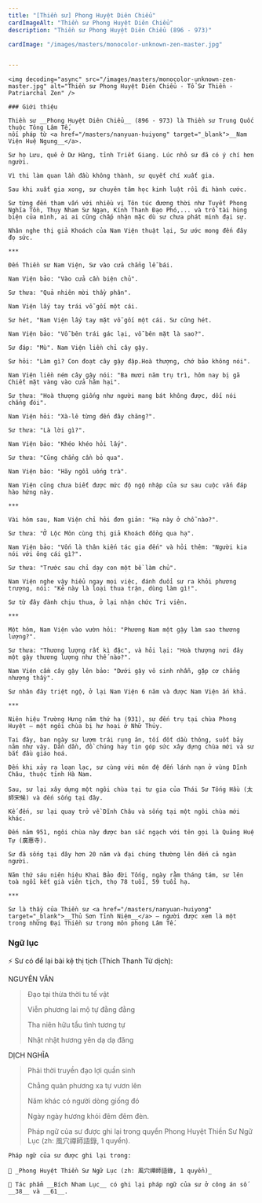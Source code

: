 ```yaml
---
title: "[Thiền sư] Phong Huyệt Diên Chiểu"
cardImageAlt: "Thiền sư Phong Huyệt Diên Chiểu"
description: "Thiền sư Phong Huyệt Diên Chiểu (896 - 973)"

cardImage: "/images/masters/monocolor-unknown-zen-master.jpg"


---
```


<div className="grid xl:grid-cols-8 lg:grid-cols-8 md:grid-cols-2 sm:grid-cols-2 xs:grid-cols-1 gap-8 bg-body dark:bg-darkmode-body">

  <div className="lg:col-span-3 md:col-span-1">

    <img decoding="async" src="/images/masters/monocolor-unknown-zen-master.jpg" alt="Thiền sư Phong Huyệt Diên Chiểu - Tổ Sư Thiền - Patriarchal Zen" />

    ### Giới thiệu

    Thiền sư __Phong Huyệt Diên Chiểu__ (896 - 973) là Thiền sư Trung Quốc thuộc Tông Lâm Tế,
    nối pháp từ <a href="/masters/nanyuan-huiyong" target="_blank">__Nam Viện Huệ Ngung__</a>.

    Sư họ Lưu, quê ở Dư Hàng, tỉnh Triết Giang. Lúc nhỏ sư đã có ý chí hơn người.

    Vì thi làm quan lần đầu không thành, sư quyết chí xuất gia.

    Sau khi xuất gia xong, sư chuyên tâm học kinh luật rồi đi hành cước.

    Sư từng đến tham vấn với nhiều vị Tôn túc đương thời như Tuyết Phong Nghĩa Tồn, Thụy Nham Sư Ngạn, Kính Thanh Đạo Phó,... và trổ tài hùng biện của mình, ai ai cũng chấp nhận mặc dù sư chưa phát minh đại sự.

    Nhân nghe thị giả Khoách của Nam Viện thuật lại, Sư ước mong đến đây đọ sức.

    ***

    Đến Thiền sư Nam Viện, Sư vào cửa chẳng lễ bái.

    Nam Viện bảo: "Vào cửa cần biện chủ".

    Sư thưa: "Quả nhiên mời thầy phân".

    Nam Viện lấy tay trái vỗ gối một cái.

    Sư hét, "Nam Viện lấy tay mặt vỗ gối một cái. Sư cũng hét.

    Nam Viện bảo: "Vỗ bên trái gác lại, vỗ bên mặt là sao?".

    Sư đáp: "Mù". Nam Viện liền chỉ cây gậy.

    Sư hỏi: "Làm gì? Con đoạt cây gậy đập.Hoà thượng, chớ bảo không nói".

    Nam Viện liền ném cây gậy nói: "Ba mươi năm trụ trì, hôm nay bị gã Chiết mặt vàng vào cửa hãm hại".

    Sư thưa: "Hoà thượng giống như người mang bát không được, dối nói chẳng đói".

    Nam Viện hỏi: "Xà-lê từng đến đây chăng?".

    Sư thưa: "Là lời gì?".

    Nam Viện bảo: "Khéo khéo hỏi lấy".

    Sư thưa: "Cũng chẳng cần bỏ qua".

    Nam Viện bảo: "Hãy ngồi uống trà".

    Nam Viện cũng chưa biết được mức độ ngộ nhập của sư sau cuộc vấn đáp hào hứng này.

    ***

    Vài hôm sau, Nam Viện chỉ hỏi đơn giản: "Hạ này ở chỗ nào?".

    Sư thưa: "Ở Lộc Môn cùng thị giả Khoách đồng qua hạ".

    Nam Viện bảo: "Vốn là thân kiến tác gia đến" và hỏi thêm: "Người kia nói với ông cái gì?".

    Sư thưa: "Trước sau chỉ dạy con một bề làm chủ".

    Nam Viện nghe vậy hiểu ngay mọi việc, đánh đuổi sư ra khỏi phương trượng, nói: "Kẻ này là loại thua trận, dùng làm gì!".

    Sư từ đây đành chịu thua, ở lại nhận chức Tri viên.

    ***

    Một hôm, Nam Viện vào vườn hỏi: "Phương Nam một gậy làm sao thương lượng?".

    Sư thưa: "Thương lượng rất kì đặc", và hỏi lại: "Hoà thượng nơi đây một gậy thương lượng như thế nào?".

    Nam Viện cầm cây gậy lên bảo: "Dưới gậy vô sinh nhẫn, gặp cơ chẳng nhượng thầy".

    Sư nhân đây triệt ngộ, ở lại Nam Viện 6 năm và được Nam Viện ấn khả.

    ***

    Niên hiệu Trường Hưng năm thứ ha (931), sư đến trụ tại chùa Phong Huyệt – một ngôi chùa bị hư hoại ở Nhữ Thủy.

    Tại đây, ban ngày sư lượm trái rụng ăn, tối đốt dầu thông, suốt bảy năm như vậy. Dần dần, đồ chúng hay tin góp sức xây dựng chùa mới và sư bắt đầu giáo hoá.

    Đến khi xảy ra loạn lạc, sư cùng với môn đệ đến lánh nạn ở vùng Dĩnh Châu, thuộc tỉnh Hà Nam.

    Sau, sư lại xây dựng một ngôi chùa tại tư gia của Thái Sư Tống Hầu (太師宋候) và đến sống tại đây.

    Kế đến, sư lại quay trở về Dĩnh Châu và sống tại một ngôi chùa mới khác.

    Đến năm 951, ngôi chùa này được ban sắc ngạch với tên gọi là Quảng Huệ Tự (廣惠寺).

    Sư đã sống tại đây hơn 20 năm và đại chúng thường lên đến cả ngàn người.

    Năm thứ sáu niên hiệu Khai Bảo đời Tống, ngày rằm tháng tám, sư lên toà ngồi kết già viên tịch, thọ 78 tuổi, 59 tuổi hạ.

    ***

    Sư là thầy của Thiền sư <a href="/masters/nanyuan-huiyong" target="_blank">__Thủ Sơn Tỉnh Niệm__</a> – người được xem là một trong những Đại Thiền sư trong môn phong Lâm Tế.

  </div>

<div className="lg:col-span-5 md:col-span-1">

  ### Ngữ lục

  ⚡️ Sư có để lại bài kệ thị tịch (Thích Thanh Từ dịch):

  NGUYÊN VĂN

  > Đạo tại thừa thời tu tế vật
  >
  > Viễn phương lai mộ tự đằng đằng
  >
  > Tha niên hữu tẩu tình tương tự
  >
  > Nhật nhật hương yên dạ dạ đăng

  DỊCH NGHĨA

  > Phải thời truyền đạo lợi quần sinh
  >
  > Chẳng quản phương xa tự vươn lên
  >
  > Năm khác có người dòng giống đó
  >
  > Ngày ngày hương khói đêm đêm đèn.
  >
  > Pháp ngữ của sư được ghi lại trong quyển Phong Huyệt Thiền Sư Ngữ Lục (zh: 風穴禪師語錄, 1 quyển).

  <Notice type="warning" title="cảnh ngữ">

  </Notice>

  <Notice type="tip" title="tác phẩm">

    Pháp ngữ của sư được ghi lại trong:

    📖 _Phong Huyệt Thiền Sư Ngữ Lục (zh: 風穴禪師語錄, 1 quyển)_

    📖 Tác phẩm __Bích Nham Lục__ có ghi lại pháp ngữ của sư ở công án số __38__ và __61__.

  </Notice>

  <Notice type="info" title="thông tin khác">

  </Notice>

</div>

</div>
